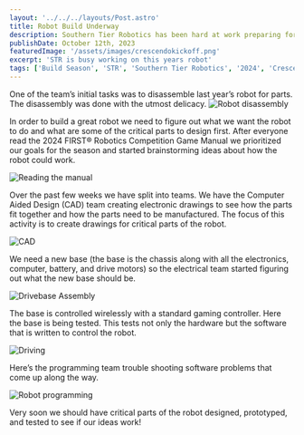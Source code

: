 ```yaml
---
layout: '../../../layouts/Post.astro'
title: Robot Build Underway
description: Southern Tier Robotics has been hard at work preparing for this years FRC season.
publishDate: October 12th, 2023
featuredImage: '/assets/images/crescendokickoff.png'
excerpt: 'STR is busy working on this years robot'
tags: ['Build Season', 'STR', 'Southern Tier Robotics', '2024', 'Crescendo', 'FRC']
---
```


One of the team’s initial tasks was to disassemble last year’s robot for parts.  The disassembly was done with the utmost delicacy.
![Robot disassembly](/assets/images/Engineering2023.jpg)

In order to build a great robot we need to figure out what we want the robot to do and what are some of the critical parts to design first.  After everyone read the 2024 FIRST® Robotics Competition Game Manual we prioritized our goals for the season and started brainstorming ideas about how the robot could work.

![Reading the manual](/assets/images/Picture2.jpg)

Over the past few weeks we have split into teams.
We have the Computer Aided Design (CAD) team creating electronic drawings to see how the parts fit together and how the parts need to be manufactured. The focus of this activity is to create drawings for critical parts of the robot.

![CAD](/assets/images/Picture3.jpg)

We need a new base (the base is the chassis along with all the electronics, computer, battery, and drive motors) so the electrical team started figuring out what the new base should be.

![Drivebase Assembly](/assets/images/Picture4.jpg)

The base is controlled wirelessly with a standard gaming controller.  Here the base is being tested.  This tests not only the hardware but the software that is written to control the robot.

![Driving](/assets/images/Picture5.jpg)

Here’s the programming team trouble shooting software problems that come up along the way.

![Robot programming](/assets/images/Picture6.jpg)

Very soon we should have critical parts of the robot designed, prototyped, and tested to see if our ideas work!